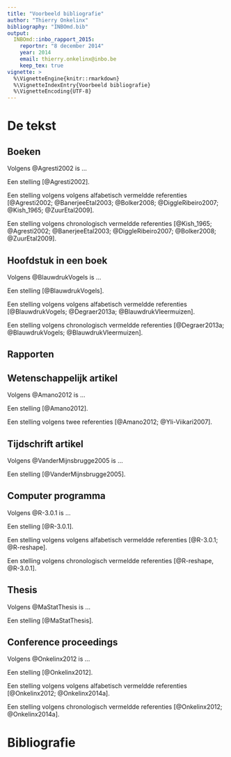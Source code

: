 ```yaml
---
title: "Voorbeeld bibliografie"
author: "Thierry Onkelinx"
bibliography: "INBOmd.bib"
output: 
  INBOmd::inbo_rapport_2015:
    reportnr: "8 december 2014"
    year: 2014
    email: thierry.onkelinx@inbo.be
    keep_tex: true
vignette: >
  %\VignetteEngine{knitr::rmarkdown}
  %\VignetteIndexEntry{Voorbeeld bibliografie}
  %\VignetteEncoding{UTF-8}
---
```


# De tekst

## Boeken

Volgens @Agresti2002 is ...

Een stelling [@Agresti2002].

Een stelling volgens volgens alfabetisch vermeldde referenties [@Agresti2002; @BanerjeeEtal2003; @Bolker2008; @DiggleRibeiro2007; @Kish_1965; @ZuurEtal2009].

Een stelling volgens chronologisch vermeldde referenties [@Kish_1965; @Agresti2002; @BanerjeeEtal2003; @DiggleRibeiro2007; @Bolker2008; @ZuurEtal2009].

## Hoofdstuk in een boek

Volgens @BlauwdrukVogels is ...

Een stelling [@BlauwdrukVogels].

Een stelling volgens volgens alfabetisch vermeldde referenties [@BlauwdrukVogels; @Degraer2013a; @BlauwdrukVleermuizen].

Een stelling volgens chronologisch vermeldde referenties [@Degraer2013a; @BlauwdrukVogels; @BlauwdrukVleermuizen].

## Rapporten

## Wetenschappelijk artikel

Volgens @Amano2012 is ...

Een stelling [@Amano2012].

Een stelling volgens twee referenties [@Amano2012; @Yli-Viikari2007].

## Tijdschrift artikel

Volgens @VanderMijnsbrugge2005 is ...

Een stelling [@VanderMijnsbrugge2005].

## Computer programma

Volgens @R-3.0.1 is ...

Een stelling [@R-3.0.1].

Een stelling volgens volgens alfabetisch vermeldde referenties [@R-3.0.1; @R-reshape].

Een stelling volgens chronologisch vermeldde referenties [@R-reshape, @R-3.0.1].


## Thesis

Volgens @MaStatThesis is ...

Een stelling [@MaStatThesis].

## Conference proceedings

Volgens @Onkelinx2012 is ...

Een stelling [@Onkelinx2012].

Een stelling volgens volgens alfabetisch vermeldde referenties [@Onkelinx2012; @Onkelinx2014a].

Een stelling volgens chronologisch vermeldde referenties [@Onkelinx2012; @Onkelinx2014a].

# Bibliografie
